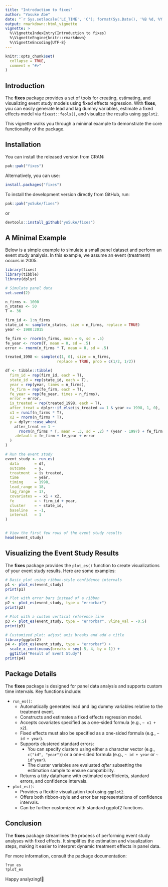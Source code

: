 ---
title: "Introduction to fixes"
author: "Yosuke Abe"
date: "`r Sys.setlocale('LC_TIME', 'C'); format(Sys.Date(), '%B %d, %Y')`"
output: rmarkdown::html_vignette
vignette: >
  %\VignetteIndexEntry{Introduction to fixes}
  %\VignetteEngine{knitr::rmarkdown}
  %\VignetteEncoding{UTF-8}
---

```{r, include = FALSE}
knitr::opts_chunk$set(
  collapse = TRUE,
  comment = "#>"
)
```

## Introduction

The **fixes** package provides a set of tools for creating, estimating, and visualizing event study models using fixed effects regression. With **fixes**, you can easily generate lead and lag dummy variables, estimate a fixed effects model via `fixest::feols()`, and visualize the results using `ggplot2`.

This vignette walks you through a minimal example to demonstrate the core functionality of the package.

## Installation

You can install the released version from CRAN:

``` r
pak::pak("fixes")
```

Alternatively, you can use:

``` r
install.packages("fixes")
```

To install the development version directly from GitHub, run:

``` r
pak::pak("yo5uke/fixes")
```

or

``` r
devtools::install_github("yo5uke/fixes")
```

## A Minimal Example

Below is a simple example to simulate a small panel dataset and perform an event study analysis. In this example, we assume an event (treatment) occurs in 2005.

``` r
library(fixes)
library(tibble)
library(dplyr)

# Simulate panel data
set.seed(2)

n_firms <- 1000
n_states <- 50
T <- 36

firm_id <- 1:n_firms
state_id <- sample(n_states, size = n_firms, replace = TRUE)
year <- 1980:2015

fe_firm <- rnorm(n_firms, mean = 0, sd = .5)
fe_year <- rnorm(T, mean = 0, sd = .5)
error <- rnorm(n_firms * T, mean = 0, sd = .5)

treated_1998 <- sample(c(1, 0), size = n_firms,
                       replace = TRUE, prob = c(1/2, 1/2))

df <- tibble::tibble(
  firm_id = rep(firm_id, each = T),
  state_id = rep(state_id, each = T),
  year = rep(year, times = n_firms),
  fe_firm = rep(fe_firm, each = T),
  fe_year = rep(fe_year, times = n_firms),
  error = error,
  is_treated = rep(treated_1998, each = T),
  after_treat = dplyr::if_else(is_treated == 1 & year >= 1998, 1, 0),
  x1 = runif(n_firms * T),
  x2 = rnorm(n_firms * T),
  y = dplyr::case_when(
    after_treat == 1 ~
      rnorm(n_firms * T, mean = .3, sd = .2) * (year - 1997) + fe_firm + fe_year + error,
    .default = fe_firm + fe_year + error
  )
)

# Run the event study
event_study <- run_es(
  data       = df,
  outcome    = y,
  treatment  = is_treated,
  time       = year,
  timing     = 1998,
  lead_range = 18,
  lag_range  = 17,
  covariates = ~ x1 + x2,
  fe         = ~ firm_id + year,
  cluster    = ~ state_id,
  baseline   = -1,
  interval   = 1
)


# View the first few rows of the event study results
head(event_study)
```

## Visualizing the Event Study Results

The **fixes** package provides the `plot_es()` function to create visualizations of your event study results. Here are some examples:

``` r
# Basic plot using ribbon-style confidence intervals
p1 <- plot_es(event_study)
print(p1)

# Plot with error bars instead of a ribbon
p2 <- plot_es(event_study, type = "errorbar")
print(p2)

# Plot with a custom vertical reference line
p3 <- plot_es(event_study, type = "errorbar", vline_val = -0.5)
print(p3)

# Customized plot: adjust axis breaks and add a title
library(ggplot2)
p4 <- plot_es(event_study, type = "errorbar") + 
  scale_x_continuous(breaks = seq(-5, 4, by = 1)) + 
  ggtitle("Result of Event Study")
print(p4)
```

## Package Details

The **fixes** package is designed for panel data analysis and supports custom time intervals. Key functions include:

- `run_es()`:
    - Automatically generates lead and lag dummy variables relative to the treatment event.
    - Constructs and estimates a fixed effects regression model.
    - Accepts covariates specified as a one-sided formula (e.g., `~ x1 + x2`).
    - Fixed effects must also be specified as a one-sided formula (e.g., `~ id + year`).
    - Supports clustered standard errors:
        - You can specify clusters using either a character vector (e.g., `c("id", "year")`) or a one-sided formula (e.g., `~ id + year` or `~ id^year`).
        - The cluster variables are evaluated *after* subsetting the estimation sample to ensure compatibility.
    - Returns a tidy dataframe with estimated coefficients, standard errors, and confidence intervals.

- `plot_es()`:
    - Provides a flexible visualization tool using `ggplot2`.
    - Offers both ribbon-style and error bar representations of confidence intervals.
    - Can be further customized with standard ggplot2 functions.

## Conclusion

The **fixes** package streamlines the process of performing event study analyses with fixed effects. It simplifies the estimation and visualization steps, making it easier to interpret dynamic treatment effects in panel data.

For more information, consult the package documentation:

``` r
?run_es
?plot_es
```

Happy analyzing!🥂
